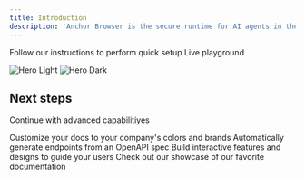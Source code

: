 ```yaml
---
title: Introduction
description: 'Anchor Browser is the secure runtime for AI agents in the web, providing headless browsers and tool orchestration'
---
```



<CardGroup cols={2}>
  <Card
    title="Quick setup"
    icon="rocket"
    href="https://mintlify.com/docs/quickstart"
  >
    Follow our instructions to perform quick setup
  </Card>
  <Card
    title="Live playground"
    icon="window-restore"
    href="https://mintlify.com/docs/development"
  >
    Live playground
  </Card>
</CardGroup>

<img
  className="block dark:hidden"
  src="/images/hero-light.svg"
  alt="Hero Light"
/>
<img
  className="hidden dark:block"
  src="/images/hero-dark.svg"
  alt="Hero Dark"
/>

## Next steps

Continue with advanced capabilitiyes

<CardGroup cols={2}>
  <Card
    title="Use within AI agent frameworks"
    icon="palette"
    href="https://mintlify.com/docs/settings/global"
  >
    Customize your docs to your company's colors and brands
  </Card>
  <Card
    title="Manage authentication and identities"
    icon="code"
    href="https://mintlify.com/docs/api-playground/openapi"
  >
    Automatically generate endpoints from an OpenAPI spec
  </Card>
  <Card
    title="Build deterministic tools"
    icon="screwdriver-wrench"
    href="https://mintlify.com/docs/components/accordion"
  >
    Build interactive features and designs to guide your users
  </Card>
  <Card
    title="Use one of our OOTB templates"
    icon="stars"
    href="https://mintlify.com/customers"
  >
    Check out our showcase of our favorite documentation
  </Card>
</CardGroup>
